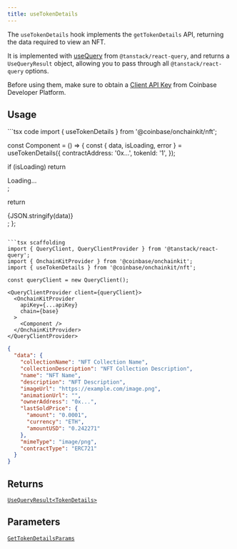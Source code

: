 ```yaml
---
title: useTokenDetails
---
```



The `useTokenDetails` hook implements the `getTokenDetails` API, returning the data required to view an NFT.

It is implemented with [useQuery](https://tanstack.com/query/latest/docs/framework/react/reference/useQuery) from `@tanstack/react-query`, and returns a `UseQueryResult` object, allowing you to pass through all `@tanstack/react-query` options.

Before using them, make sure to obtain a [Client API Key](https://portal.cdp.coinbase.com/projects/api-keys/client-key) from Coinbase Developer Platform.

## Usage

<CodeGroup>
```tsx code
import { useTokenDetails } from '@coinbase/onchainkit/nft';

const Component = () => {
  const { data, isLoading, error } = useTokenDetails({
    contractAddress: '0x...',
    tokenId: '1',
  });

  if (isLoading) return <div>Loading...</div>;
  
  return <div>{JSON.stringify(data)}</div>;
};
```

```tsx scaffolding
import { QueryClient, QueryClientProvider } from '@tanstack/react-query';
import { OnchainKitProvider } from '@coinbase/onchainkit';
import { useTokenDetails } from '@coinbase/onchainkit/nft';

const queryClient = new QueryClient();

<QueryClientProvider client={queryClient}>
  <OnchainKitProvider
    apiKey={...apiKey}
    chain={base}
  >
    <Component />
  </OnchainKitProvider>
</QueryClientProvider>
```

```json return value
{ 
  "data": {
    "collectionName": "NFT Collection Name",
    "collectionDescription": "NFT Collection Description",
    "name": "NFT Name",
    "description": "NFT Description",
    "imageUrl": "https://example.com/image.png",
    "animationUrl": "",
    "ownerAddress": "0x...",
    "lastSoldPrice": {
      "amount": "0.0001",
      "currency": "ETH",
      "amountUSD": "0.242271"
    },
    "mimeType": "image/png",
    "contractType": "ERC721"
  }
}
```
</CodeGroup>

## Returns

[`UseQueryResult<TokenDetails>`](/onchainkit/api/types#gettokendetailsresponse)

## Parameters

[`GetTokenDetailsParams`](/onchainkit/api/types#gettokendetailsparams)
